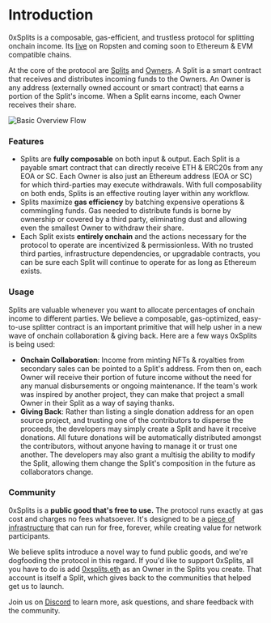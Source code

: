 
# Introduction

0xSplits is a composable, gas-efficient, and trustless protocol for splitting
onchain income. Its [live](https://app.0xsplits.xyz/) on Ropsten and coming soon
to Ethereum & EVM compatible chains.

At the core of the protocol are [Splits](/core-concepts/#split) and
[Owners](/core-concepts/#owner). A Split is a smart contract that receives and
distributes incoming funds to the Owners. An Owner is any address (externally
owned account or smart contract) that earns a portion of the Split's income.
When a Split earns income, each Owner receives their share.

![Basic Overview Flow](/intro-flow.svg)

### Features

- Splits are **fully composable** on both input & output. Each Split is a
  payable smart contract that can directly receive ETH & ERC20s from any EOA or
  SC. Each Owner is also just an Ethereum address (EOA or SC) for which
  third-parties may execute withdrawals. With full composability on both ends,
  Splits is an effective routing layer within any workflow.
- Splits maximize **gas efficiency** by batching expensive operations &
  commingling funds. Gas needed to distribute funds is borne by ownership or
  covered by a third party, eliminating dust and allowing even the smallest
  Owner to withdraw their share.
- Each Split exists **entirely onchain** and the actions necessary for the
  protocol to operate are incentivized & permissionless. With no trusted third
  parties, infrastructure dependencies, or upgradable contracts, you can be sure
  each Split will continue to operate for as long as Ethereum exists.

### Usage

Splits are valuable whenever you want to allocate percentages of onchain income
to different parties. We believe a composable, gas-optimized, easy-to-use
splitter contract is an important primitive that will help usher in a new wave
of onchain collaboration & giving back. Here are a few ways 0xSplits is being
used:

- **Onchain Collaboration**: Income from minting NFTs & royalties from secondary
  sales can be pointed to a Split's address. From then on, each Owner will
  receive their portion of future income without the need for any manual
  disbursements or ongoing maintenance. If the team's work was inspired by
  another project, they can make that project a small Owner in their Split as a
  way of saying thanks.
- **Giving Back**: Rather than listing a single donation address for an open
  source project, and trusting one of the contributors to disperse the proceeds,
  the developers may simply create a Split and have it receive donations. All
  future donations will be automatically distributed amongst the contributors,
  without anyone having to manage it or trust one another. The developers may
  also grant a multisig the ability to modify the Split, allowing them change
  the Split's composition in the future as collaborators change.

### Community

0xSplits is a **public good that's free to use.** The protocol runs exactly at
gas cost and charges no fees whatsoever. It's designed to be a
[piece of infrastructure](https://jacob.energy/hyperstructures.html) that can
run for free, forever, while creating value for network participants.

We believe splits introduce a novel way to fund public goods, and we're
dogfooding the protocol in this regard. If you'd like to support 0xSplits, all
you have to do is add
[0xsplits.eth](https://etherscan.io/address/0x50671995e1eca15ca9e807774a814331cabe0f3b)
as an Owner in the Splits you create. That account is itself a Split, which
gives back to the communities that helped get us to launch.

Join us on [Discord](https://discord.gg/45kXEWRc6k) to learn more, ask
questions, and share feedback with the community.
